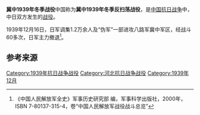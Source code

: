 {{Infobox Military Conflict
|conflict=冀中1939年冬季战役
|partof= [[中國抗日战争|中國抗日战争]]
|date=1939年12月16日 － 29日
|place=[[河北省_(中華民國)|河北省]]中部
|result=八路軍勝利
|combatant1= [[File:Flag_of_the_Republic_of_China.svg|22px]] [[中華民國_(大陸時期)|中華民國]]
|combatant2= [[File:Flag_of_Japan.svg|22px]] [[大日本帝國|大日本帝國]]
*<small>[[華北政務委員會|華北政務委員會]]
|units1=[[File:Flag_of_the_Republic_of_China_Army.svg|22px]] [[八路军|八路军]]
*[[晉察冀軍區|晉察冀軍區]]
**第三縱隊兼冀中軍區
|units2=[[File:War_flag_of_the_Imperial_Japanese_Army.svg|22px]] 不詳
<small>伪军一部
|commander1= [[File:Flag_of_the_Republic_of_China.svg|22px]] [[呂正操|呂正操]]
|commander2= [[File:Flag_of_Japan.svg|22px]] 不詳
|strength1=不詳
|strength2=1.2万余人<ref name="中国人民解放军全史" />
|casualties1=不詳
|casualties2=2500余人<ref name="中国人民解放军全史" />
|}}

'''冀中1939年冬季战役'''中国称为'''冀中1939年冬季反扫荡战役'''，是[[中国抗日战争|中国抗日战争]]中，中日双方发生的[[战役|战役]]。

1939年12月16日，日军调集1.2万余人及“伪军”一部进攻八路军冀中军区，经战斗60多次，日军主力撤退<ref name="中国人民解放军全史">《中国人民解放军全史》军事历史研究部 编，军事科学出版社，2000年，ISBN 7-80137-315-4，卷“中国人民解放军战役战斗总览”</ref>。

== 参考来源 ==
{{Reflist|2}}

{{中国抗日战争中共战役战斗}}

[[Category:1939年抗日战争战役|Category:1939年抗日战争战役]]
[[Category:河北抗日战争战役|Category:河北抗日战争战役]]
[[Category:1939年12月|Category:1939年12月]]